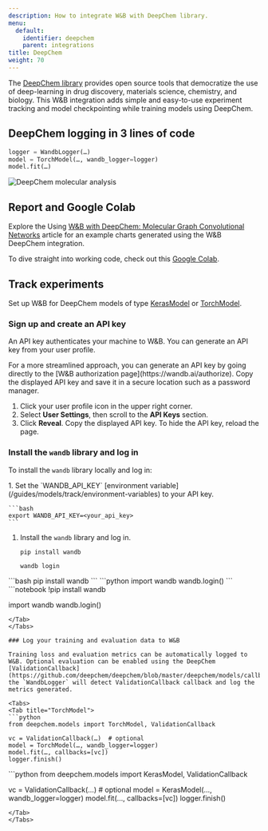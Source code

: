 ```yaml
---
description: How to integrate W&B with DeepChem library.
menu:
  default:
    identifier: deepchem
    parent: integrations
title: DeepChem
weight: 70
---
```

The [DeepChem library](https://github.com/deepchem/deepchem) provides open source tools that democratize the use of deep-learning in drug discovery, materials science, chemistry, and biology. This W&B integration adds simple and easy-to-use experiment tracking and model checkpointing while training models using DeepChem.

## DeepChem logging in 3 lines of code

```python
logger = WandbLogger(…)
model = TorchModel(…, wandb_logger=logger)
model.fit(…)
```

<Frame>
    <img src="/images/integrations/cd.png" alt="DeepChem molecular analysis"  />
</Frame>

## Report and Google Colab

Explore the Using [W&B with DeepChem: Molecular Graph Convolutional Networks](https://wandb.ai/kshen/deepchem_graphconv/reports/Using-W-B-with-DeepChem-Molecular-Graph-Convolutional-Networks--Vmlldzo4MzU5MDc?galleryTag=) article for an example charts generated using the W&B DeepChem integration.

To dive straight into working code, check out this [Google Colab](https://colab.research.google.com/github/wandb/examples/blob/master/colabs/deepchem/W%26B_x_DeepChem.ipynb).

## Track experiments

Set up W&B for DeepChem models of type [KerasModel](https://deepchem.readthedocs.io/en/latest/api_reference/models.html#keras-models) or [TorchModel](https://deepchem.readthedocs.io/en/latest/api_reference/models.html#pytorch-models).

### Sign up and create an API key

An API key authenticates your machine to W&B. You can generate an API key from your user profile.

<Note>
For a more streamlined approach, you can generate an API key by going directly to the [W&B authorization page](https://wandb.ai/authorize). Copy the displayed API key and save it in a secure location such as a password manager.
</Note>

1. Click your user profile icon in the upper right corner.
1. Select **User Settings**, then scroll to the **API Keys** section.
1. Click **Reveal**. Copy the displayed API key. To hide the API key, reload the page.

### Install the `wandb` library and log in

To install the `wandb` library locally and log in:

<Tabs>
<Tab title="Command Line">
1. Set the `WANDB_API_KEY` [environment variable](/guides/models/track/environment-variables) to your API key.

    ```bash
    export WANDB_API_KEY=<your_api_key>
    ```

1. Install the `wandb` library and log in.



    ```shell
    pip install wandb

    wandb login
    ```
</Tab>
<Tab title="Python">
```bash
pip install wandb
```
```python
import wandb
wandb.login()
```
</Tab>
<Tab title="Python notebook">
```notebook
!pip install wandb

import wandb
wandb.login()
```
</Tab>
</Tabs>

### Log your training and evaluation data to W&B

Training loss and evaluation metrics can be automatically logged to W&B. Optional evaluation can be enabled using the DeepChem [ValidationCallback](https://github.com/deepchem/deepchem/blob/master/deepchem/models/callbacks.py), the `WandbLogger` will detect ValidationCallback callback and log the metrics generated.

<Tabs>
<Tab title="TorchModel">
```python
from deepchem.models import TorchModel, ValidationCallback

vc = ValidationCallback(…)  # optional
model = TorchModel(…, wandb_logger=logger)
model.fit(…, callbacks=[vc])
logger.finish()
```
</Tab>
<Tab title="KerasModel">
```python
from deepchem.models import KerasModel, ValidationCallback

vc = ValidationCallback(…)  # optional
model = KerasModel(…, wandb_logger=logger)
model.fit(…, callbacks=[vc])
logger.finish()
```
</Tab>
</Tabs>
